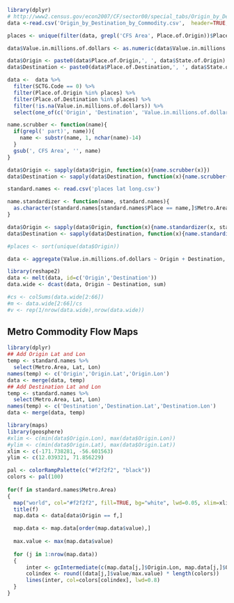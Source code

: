 
```r
library(dplyr)
# http://www2.census.gov/econ2007/CF/sector00/special_tabs/Origin_by_Destination_by_Commodity.zip
data <-read.csv('Origin_by_Destination_by_Commodity.csv',  header=TRUE, na.strings='S', stringsAsFactors=FALSE)

places <- unique(filter(data, grepl('CFS Area', Place.of.Origin))$Place.of.Origin)

data$Value.in.millions.of.dollars <- as.numeric(data$Value.in.millions.of.dollars)

data$Origin <- paste0(data$Place.of.Origin,', ', data$State.of.Origin)
data$Destination <- paste0(data$Place.of.Destination,', ', data$State.of.Destination)

data <-  data %>%
  filter(SCTG.Code == 0) %>%
  filter(Place.of.Origin %in% places) %>%
  filter(Place.of.Destination %in% places) %>%
  filter(!is.na(Value.in.millions.of.dollars)) %>%
  select(one_of(c('Origin', 'Destination', 'Value.in.millions.of.dollars')))

name.scrubber <- function(name){
  if(grepl(' part)', name)){
    name <- substr(name, 1, nchar(name)-14)
  }
  gsub(', CFS Area', '', name)
}

data$Origin <- sapply(data$Origin, function(x){name.scrubber(x)})
data$Destination <- sapply(data$Destination, function(x){name.scrubber(x)})

standard.names <- read.csv('places lat long.csv')

name.standardizer <- function(name, standard.names){
  as.character(standard.names[standard.names$Place == name,]$Metro.Area)
}

data$Origin <- sapply(data$Origin, function(x){name.standardizer(x, standard.names)})
data$Destination <- sapply(data$Destination, function(x){name.standardizer(x, standard.names)})

#places <- sort(unique(data$Origin))

data <- aggregate(Value.in.millions.of.dollars ~ Origin + Destination, data=data, FUN='sum')
```

```r
library(reshape2)
data <- melt(data, id=c('Origin','Destination'))
data.wide <- dcast(data, Origin ~ Destination, sum)

#cs <- colSums(data.wide[2:66])
#m <- data.wide[2:66]/cs
#v <- rep(1/nrow(data.wide),nrow(data.wide))
```

## Metro Commodity Flow Maps
```r
library(dplyr)
## Add Origin Lat and Lon
temp <- standard.names %>%
  select(Metro.Area, Lat, Lon)
names(temp) <- c('Origin','Origin.Lat','Origin.Lon')
data <- merge(data, temp)
## Add Destination Lat and Lon
temp <- standard.names %>%
  select(Metro.Area, Lat, Lon)
names(temp) <- c('Destination','Destination.Lat','Destination.Lon')
data <- merge(data, temp)

library(maps)
library(geosphere)
#xlim <- c(min(data$Origin.Lon), max(data$Origin.Lon))
#ylim <- c(min(data$Origin.Lat), max(data$Origin.Lat))
xlim <- c(-171.738281, -56.601563)
ylim <- c(12.039321, 71.856229)

pal <- colorRampPalette(c("#f2f2f2", "black"))
colors <- pal(100)
 
for(f in standard.names$Metro.Area)
{
  map("world", col="#f2f2f2", fill=TRUE, bg="white", lwd=0.05, xlim=xlim, ylim=ylim)
  title(f)
  map.data <- data[data$Origin == f,]

  map.data <- map.data[order(map.data$value),]
  
  max.value <- max(map.data$value)
  
  for (j in 1:nrow(map.data)) 
  {   
      inter <- gcIntermediate(c(map.data[j,]$Origin.Lon, map.data[j,]$Origin.Lat), c(map.data[j,]$Destination.Lon, map.data[j,]$Destination.Lat), n=100, addStartEnd=TRUE)
      colindex <- round((data[j,]$value/max.value) * length(colors))
      lines(inter, col=colors[colindex], lwd=0.8)
  }
}
```


